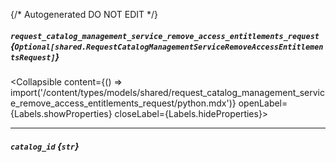 {/* Autogenerated DO NOT EDIT  */}

##### `request_catalog_management_service_remove_access_entitlements_request` *{`Optional[shared.RequestCatalogManagementServiceRemoveAccessEntitlementsRequest]`}*
<Collapsible content={() => import('/content/types/models/shared/request_catalog_management_service_remove_access_entitlements_request/python.mdx')} openLabel={Labels.showProperties} closeLabel={Labels.hideProperties}>
</Collapsible>

---
##### `catalog_id` *{`str`}*


